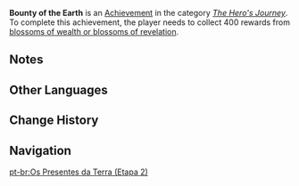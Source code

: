 {{Achievement Infobox
|title        = Bounty of the Earth
|id           = 80024
|order id     = 0024
|category     = The Hero's Journey
|description  = Collect 400 rewards from [[Ley Line Blossom|blossoms of wealth or blossoms of revelation]].
|requirements = Unlike the [[Battle Pass]] weekly mission, the rewards must be collected using [[Resin]].
|primogems    = 10
|tracking     = 
|topic        = 
|set          = Bounty of the Earth
|tier         = 2
|tiers_total  = 3
|tier1        = Bounty of the Earth (Tier 1)
|tier2        = Bounty of the Earth (Tier 2)
|tier3        = Bounty of the Earth (Tier 3)
|prev         = Bounty of the Earth (Tier 1)
|next         = Bounty of the Earth (Tier 3)
}}
'''Bounty of the Earth''' is an [[Achievement]] in the category ''[[The Hero's Journey]]''. To complete this achievement, the player needs to collect 400 rewards from [[Ley Line Blossom|blossoms of wealth or blossoms of revelation]].

==Notes==
{{Transclude|Bounty of the Earth (Tier 1)|Notes}}
<!--
==Trivia==

==Video Guides==
{{EVT
|video1   = 
|caption1 = 
}}
-->
==Other Languages==
{{Transclude|Bounty of the Earth|Other Languages}}

==Change History==
{{Change History|1.0}}
<!--
==References==
{{Reflist}}
-->
==Navigation==
{{Achievement Navbox|The Hero's Journey}}
[[pt-br:Os Presentes da Terra (Etapa 2)]]